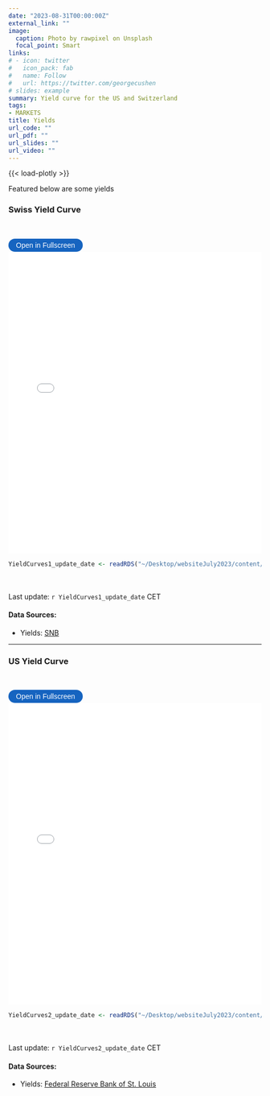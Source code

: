 ```yaml
---
date: "2023-08-31T00:00:00Z"
external_link: ""
image: 
  caption: Photo by rawpixel on Unsplash
  focal_point: Smart
links:
# - icon: twitter
#   icon_pack: fab
#   name: Follow
#   url: https://twitter.com/georgecushen
# slides: example
summary: Yield curve for the US and Switzerland
tags:
- MARKETS
title: Yields
url_code: ""
url_pdf: ""
url_slides: ""
url_video: ""
---
```

{{< load-plotly >}}

Featured below are some yields

### Swiss Yield Curve
<br> 

<button onclick="toggleFullscreen('iframe1')" style="font-size: 14px; padding: 5px 15px; border: none; border-radius: 20px; background-color: #1664c0; color: white; cursor: pointer; transition: background-color 0.3s;" onmouseover="this.style.backgroundColor='#0056b3'" onmouseout="this.style.backgroundColor='#007BFF'">Open in Fullscreen</button>
<iframe id="iframe1" src="YieldCurves1.html" width="100%" height="600px" frameborder="0"> </iframe>

```r
YieldCurves1_update_date <- readRDS("~/Desktop/websiteJuly2023/content/project/YieldCurves/YieldCurves1_update_date.rds")
``` 

<br> <br> 
Last update: `r YieldCurves1_update_date` CET

#### Data Sources: 
* Yields: [SNB](https://data.snb.ch/api/cube/rendoblid/data/csv/de)
  
***


### US Yield Curve
<br> 

<button onclick="toggleFullscreen('iframe2')" style="font-size: 14px; padding: 5px 15px; border: none; border-radius: 20px; background-color: #1664c0; color: white; cursor: pointer; transition: background-color 0.3s;" onmouseover="this.style.backgroundColor='#0056b3'" onmouseout="this.style.backgroundColor='#007BFF'">Open in Fullscreen</button>
<iframe id="iframe2" src="YieldCurves2.html" width="100%" height="600px" frameborder="0"> </iframe>

```r
YieldCurves2_update_date <- readRDS("~/Desktop/websiteJuly2023/content/project/YieldCurves/YieldCurves2_update_date.rds")
``` 

<br> <br> 
Last update: `r YieldCurves2_update_date` CET

#### Data Sources: 
* Yields: [Federal Reserve Bank of St. Louis](https://fred.stlouisfed.org/searchresults/?st=Market%20Yield%20on%20U.S.%20Treasury%20Securities)


